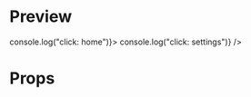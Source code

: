 

<Meta title="Common | Icon Button" />

# Preview

<Preview>
  <Story name="Home">
    <IconButton icon="home" onClick={() => console.log("click: home")}></IconButton>
  </Story>
</Preview>

<Preview>
  <Story name="Settings">
    <IconButton
      icon="settings"
      onClick={() => console.log("click: settings")}
    />
  </Story>
</Preview>

# Props

<Props of={IconButton} />

